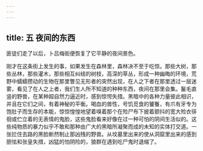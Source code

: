 ```yaml
---
---
---
```

title: 五 夜间的东西
---




匪徒们走了以后，卜吕梅街便恢复了它平静的夜间景色。

刚才在这条街上发生的事，如果发生在森林里，森林决不至于吃惊。那些大树，那些丛林，那些灌木，那些相互纠结的树枝，高深的草丛，形成一种幽晦的环境，荒野中蠕蠕攒动的生物在那里瞥见无形者的突然出现，在人之下者在那里透过一层迷雾，看见了在人之上者，我们生人所不知道的种种东西，夜间在那里会集。鬣毛直竖的野兽，在某种超自然力逼近时，感到惊愕失措。黑暗中的各种力量彼此相识，并且在它们之间，有着神秘的平衡。喝血的兽性，号饥觅食的饕餮，有爪有牙专为饱肚子而生存的本能，惊惊惶惶地望着嗅着那个在殓尸布下披着颤抖的宽大殓衣徘徊或伫立着的无表情的鬼脸，这些鬼脸看来好像在过一种可怕的阴间生活似的。这些纯物质的暴力似乎不敢和那种由广大的黑暗所凝聚而成的未知的实体打交道。一张拦住去路的黑脸断然制止那凶残的野兽。从坟墓里出来的使从洞窟里出来的感到胆怯和张皇失措，凶猛的怕阴险的，狼群在遇到吃尸鬼时退缩了。